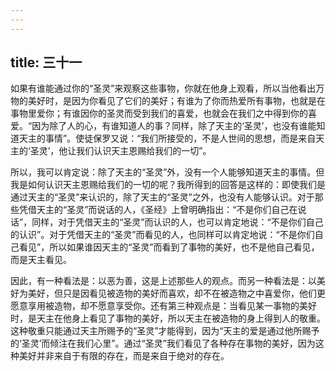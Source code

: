 ```yaml
---
---
---
```

title: 三十一
---

如果有谁能通过你的“圣灵”来观察这些事物，你就在他身上观看，所以当他看出万物的美好时，是因为你看见了它们的美好；有谁为了你而热爱所有事物，也就是在事物里爱你；有谁因你的圣灵而受到我们的喜爱，也就会在我们之中得到你的喜爱。“因为除了人的心，有谁知道人的事？同样，除了天主的‘圣灵’，也没有谁能知道天主的事情”。使徒保罗又说：“我们所接受的，不是人世间的思想，而是来自天主的‘圣灵’，他让我们认识天主恩赐给我们的一切”。

所以，我可以肯定说：除了天主的“圣灵”外，没有一个人能够知道天主的事情。但我是如何认识天主恩赐给我们的一切的呢？我所得到的回答是这样的：即使我们是通过天主的“圣灵”来认识的，除了天主的“圣灵”之外，也没有人能够认识。对于那些凭借天主的“圣灵”而说话的人，《圣经》上曾明确指出：“不是你们自己在说话”，同样，对于凭借天主的“圣灵”而认识的人，也可以肯定地说：“不是你们自己的认识”。对于凭借天主的“圣灵”而看见的人，也同样可以肯定地说：“不是你们自己看见”，所以如果谁因天主的“圣灵”而看到了事物的美好，也不是他自己看见，而是天主看见。

因此，有一种看法是：以恶为善，这是上述那些人的观点。而另一种看法是：以美好为美好，但只是因看见被造物的美好而喜欢，却不在被造物之中喜爱你，他们更愿意享用被造物，却不愿意享受你。还有第三种观点是：当看见某一事物的美好时，是天主在他身上看见了事物的美好，所以天主在被造物的身上得到人的敬重。这种敬重只能通过天主所赐予的“圣灵”才能得到，因为“天主的爱是通过他所赐予的‘圣灵’而倾注在我们心里”。通过“圣灵”我们看见了各种存在事物的美好，因为这种美好并非来自于有限的存在，而是来自于绝对的存在。